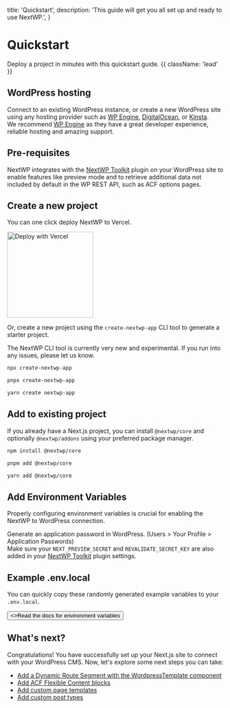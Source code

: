 
  title: 'Quickstart',
  description: 'This guide will get you all set up and ready to use NextWP.',
}

# Quickstart

Deploy a project in minutes with this quickstart guide. {{ className: 'lead' }}

## WordPress hosting

Connect to an existing WordPress instance, or create a new WordPress site using any hosting provider such as [WP Engine](https://wpengine.com/?utm_source=nextwp&utm_medium=docs&utm_campaign=nextwp-docs), [DigitalOcean](https://m.do.co/c/8c72c601817b), or [Kinsta](https://kinsta.com/?kaid=ZWZKLOAMLNDP).<br/>
We recommend [WP Engine](https://wpengine.com/?utm_source=nextwp&utm_medium=docs&utm_campaign=nextwp-docs) as they have a great developer experience, reliable hosting and amazing support.

## Pre-requisites

NextWP integrates with the [NextWP Toolkit](/packages/wordpress/nextwp-toolkit-plugin) plugin on your WordPress site to enable features like preview mode and to retrieve additional data not included by default in the WP REST API, such as ACF options pages.

## Create a new project

You can one click deploy NextWP to Vercel.

<div>
  <Link
    href="https://vercel.com/new/clone?repository-url=https://github.com/CalebBarnes/nextwp&env=NEXT_PUBLIC_WP_URL,WP_APPLICATION_PASSWORD,NEXT_PREVIEW_SECRET,REVALIDATE_SECRET_KEY"
    target="_blank"
  >
    <img
      src="https://vercel.com/button"
      alt="Deploy with Vercel"
      width="200"
      className="w-28"
    />
  </Link>
</div>

Or, create a new project using the `create-nextwp-app` CLI tool to generate a starter project.

<Note>
  The NextWP CLI tool is currently very new and experimental. If you run into
  any issues, please let us know.
</Note>

<CodeGroup>

```bash {{ title: 'npm' }}
npx create-nextwp-app
```

```bash {{ title: 'pnpm' }}
pnpx create-nextwp-app
```

```bash {{ title: 'yarn' }}
yarn create nextwp-app
```

</CodeGroup>

## Add to existing project

If you already have a Next.js project, you can install `@nextwp/core` and optionally `@nextwp/addons` using your preferred package manager.

<CodeGroup>

```bash {{ title: 'npm' }}
npm install @nextwp/core
```

```bash {{ title: 'pnpm' }}
pnpm add @nextwp/core
```

```bash {{ title: 'yarn' }}
yarn add @nextwp/core
```

</CodeGroup>

## Add Environment Variables

Properly configuring environment variables is crucial for enabling the NextWP to WordPress connection.

Generate an application password in WordPress. (Users > Your Profile > Application Passwords)<br/>
Make sure your `NEXT_PREVIEW_SECRET` and `REVALIDATE_SECRET_KEY` are also added in your [NextWP Toolkit](/packages/wordpress/nextwp-toolkit-plugin) plugin settings.

## Example .env.local

You can quickly copy these randomly generated example variables to your `.env.local`.

<EnvCodeBlock />

<div className="not-prose">
  <Button href="/environment-variables" variant="text" arrow="right">
    <>Read the docs for environment variables</>
  </Button>
</div>

## What's next?

Congratulations! You have successfully set up your Next.js site to connect with your WordPress CMS. Now, let's explore some next steps you can take:

- [Add a Dynamic Route Segment with the WordpressTemplate component](/packages/nextwp/core/components#wordpress-template)
- [Add ACF Flexible Content blocks](/packages/nextwp/core/components#flexible-content)
- [Add custom page templates](#)
- [Add custom post types](#)
